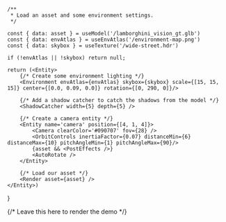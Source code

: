 
    /**
     * Load an asset and some environment settings.
     */

    const { data: asset } = useModel('/lamborghini_vision_gt.glb')
    const { data: envAtlas } = useEnvAtlas('/environment-map.png')
    const { data: skybox } = useTexture('/wide-street.hdr')

    if (!envAtlas || !skybox) return null;

    return (<Entity>
        {/* Create some environment lighting */}
        <Environment envAtlas={envAtlas} skybox={skybox} scale={[15, 15, 15]} center={[0.0, 0.09, 0.0]} rotation={[0, 290, 0]}/>

        {/* Add a shadow catcher to catch the shadows from the model */}
        <ShadowCatcher width={5} depth={5} />

        {/* Create a camera entity */}
        <Entity name='camera' position={[4, 1, 4]}>
            <Camera clearColor='#090707' fov={28} />
            <OrbitControls inertiaFactor={0.07} distanceMin={6} distanceMax={10} pitchAngleMin={1} pitchAngleMax={90}/>
            {asset && <PostEffects />}
            <AutoRotate />
        </Entity>

        {/* Load our asset */}
        <Render asset={asset} />
    </Entity>)
}

{/* Leave this here to render the demo */}
<Example />